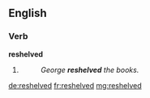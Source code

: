 ==English==

===Verb===
'''reshelved'''

# {{past participle of|reshelve}}
#: ''George '''reshelved''' the books.''

[[de:reshelved]]
[[fr:reshelved]]
[[mg:reshelved]]